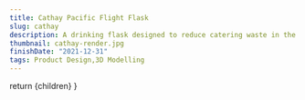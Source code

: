 ```yaml
---
title: Cathay Pacific Flight Flask
slug: cathay
description: A drinking flask designed to reduce catering waste in the flight cabin.
thumbnail: cathay-render.jpg
finishDate: "2021-12-31"
tags: Product Design,3D Modelling
---
```



  return <PostLayout title="Cathay Pacific Flight Flask" slug="cathay" description="A drinking flask designed to reduce catering waste in the flight cabin." thumbnail="cathay-render.jpg" finishDate="2021-12-31">{children}</PostLayout>
}